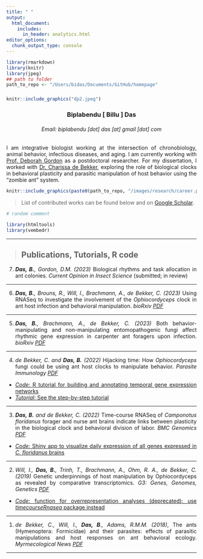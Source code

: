 ```yaml
---
title: " "
output: 
  html_document:
    includes:
      in_header: analytics.html
editor_options: 
  chunk_output_type: console
---
```



```r
library(rmarkdown)
library(knitr)
library(jpeg)
## path to folder
path_to_repo <- "/Users/bidas/Documents/GitHub/homepage"

```

###
###
```r
knitr::include_graphics("dp2.jpeg")
```

<h3 style="text-align: center;" markdown="1">Biplabendu [ Billu ] Das</h3>     

<h6 style="text-align: center;" markdown="1">Email: biplabendu [dot] das [at] gmail [dot] com</h6>     
       
### 

I am integrative biologist working at the intersection of chronobiology, animal behavior, infectious diseases, and aging. I am currently working with [Prof. Deborah Gordon](http://web.stanford.edu/~dmgordon/index.html) as a postdoctoral researcher. For my dissertation, I worked with [Dr. Charissa de Bekker](http://sciences.ucf.edu/biology/debekkerlab/), exploring the role of biological clocks in behavioral plasticity and parasitic manipulation of host behavior using the "zombie ant" system.


```r
knitr::include_graphics(paste0(path_to_repo, "/images/research/career.png"))
```

> List of contributed works can be found below and on [Google Scholar](https://scholar.google.co.in/citations?user=Xrx37IoAAAAJ).

<style>
body {text-align: justify}
</style>

<script type='text/javascript' src='https://d1bxh8uas1mnw7.cloudfront.net/assets/embed.js'></script>

```r
# random comment

library(htmltools)
library(vembedr)

```

----------------------------------

> ## Publications, Tutorials, R code


7. _**Das, B.**, Gordon, D.M. (2023)_ Biological rhythms and task allocation in ant colonies. _Current Opinion in Insect Science_ (submitted; in review)

----------------------------------

6. _**Das, B.**, Brouns, R., Will, I., Brachmann, A., de Bekker, C. (2023)_ Using RNASeq to investigate the involvement of the _Ophiocordyceps_ clock in ant host infection and behavioral manipulation. _bioRxiv_ [*PDF*](https://www.biorxiv.org/content/10.1101/2023.01.20.524843v2.abstract)
<div class='altmetric-embed' data-badge-popover="right" data-badge-type='medium-bar' data-doi="10.1101/2023.01.20.524843"></div>

----------------------------------

5. _**Das, B.**, Brachmann, A., de Bekker, C. (2023)_ Both behavior-manipulating and non-manipulating entomopathogenic fungi affect rhythmic gene expression in carpenter ant foragers upon infection. _bioRxiv_ [*PDF*](https://www.biorxiv.org/content/10.1101/2023.01.19.524837v2.abstract)
<div class='altmetric-embed' data-badge-popover="right" data-badge-type='medium-bar' data-doi="10.1101/2023.01.19.524837"></div>

----------------------------------

4. _de Bekker, C. and **Das, B.** (2022)_ Hijacking time: How _Ophiocordyceps_ fungi could be using ant host clocks to manipulate behavior. _Parasite Immunology_ [*PDF*](https://doi.org/10.1111/pim.12909)
<div class='altmetric-embed' data-badge-popover="right" data-badge-type='medium-bar' data-doi="10.1111/pim.12909"></div>

- [*Code*: R tutorial for building and annotating temporal gene expression networks](https://github.com/biplabendu/deBekker_and_Das_2021/blob/master/scripts/methods_tutorial_wgcna_cflo_ophio_22Oct21.Rmd)
- [*Tutorial*: See the step-by-step tutorial](https://github.com/biplabendu/deBekker_and_Das_2021/blob/master/manuscript/pim12909-sup-0001-supinfo.pdf)

----------------------------------

3. _**Das, B.** and de Bekker, C. (2022)_ Time-course RNASeq of _Camponotus floridanus_ forager and nurse
ant brains indicate links between plasticity in the biological clock and behavioral division of labor. _BMC Genomics_ [*PDF*](https://rdcu.be/cHq80)  
<div class='altmetric-embed' data-badge-popover="right" data-badge-type='medium-bar' data-doi="10.1186/s12864-021-08282-x"></div>
    
- [*Code*: Shiny app to visualize daily expression of all genes expressed in *C. floridanus* brains](https://biplabendu.shinyapps.io/CFlo_Daily_Gene_Expression/)

----------------------------------

2. _Will, I., **Das, B.**, Trinh, T., Brachmann, A., Ohm, R. A., de Bekker, C. (2019)_ Genetic underpinnings of host manipulation by Ophiocordyceps as revealed by comparative transcriptomics. _G3: Genes, Genomes, Genetics_ [*PDF*](https://academic.oup.com/g3journal/article/10/7/2275/6026297)  
<div class='altmetric-embed' data-badge-popover="right" data-badge-type='medium-bar' data-doi="10.1534/g3.120.401290"></div>
    
- [*Code*: function for overrepresentation analyses (deprecated); use _timecourseRnaseq_ package instead](https://github.com/biplabendu/Will_et_al_2020)

----------------------------------

1. _de Bekker, C., Will, I., **Das, B**., Adams, R.M.M. (2018)_, The ants (Hymenoptera: Formicidae) and their parasites: effects of parasitic manipulations and host responses on ant behavioral ecology. _Myrmecological News_ [*PDF*](https://myrmecologicalnews.org/cms/index.php?option=com_content&view=category&id=1528&Itemid=425)

----------------------------------


